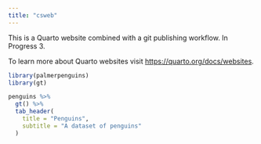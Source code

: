 ```yaml
---
title: "csweb"
---
```


This is a Quarto website combined with a git publishing workflow. In Progress 3.

To learn more about Quarto websites visit <https://quarto.org/docs/websites>.

```r
library(palmerpenguins)
library(gt)

penguins %>%
  gt() %>%
  tab_header(
    title = "Penguins",
    subtitle = "A dataset of penguins"
  )
```
